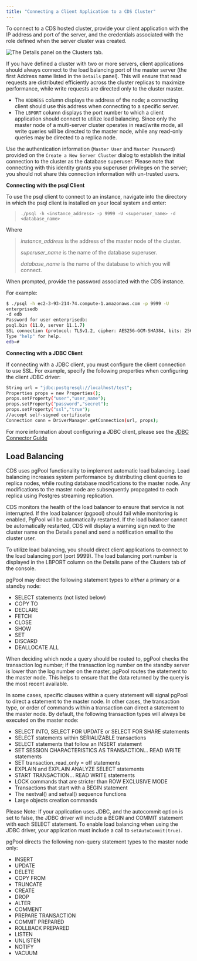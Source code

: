 ```yaml
---
title: "Connecting a Client Application to a CDS Cluster"
---
```


<div id="cds_connecting_application" class="registered_link"></div>


To connect to a CDS hosted cluster, provide your client application with the IP address and port of the server, and the credentials associated with the role defined when the server cluster was created.

![The Details panel on the Clusters tab.](images/cds_details_tab.png)

If you have defined a cluster with two or more servers, client applications should always connect to the load balancing port of the master server (the first Address name listed in the `Details` panel). This will ensure that read requests are distributed efficiently across the cluster replicas to maximize performance, while write requests are directed only to the cluster master.

  - The `ADDRESS` column displays the address of the node; a connecting client should use this address when connecting to a specific server.
  - The `LBPORT` column displays the port number to which a client application should connect to utilize load balancing. Since only the master node of a multi-server cluster operates in read/write mode, all write queries will be directed to the master node, while any read-only queries may be directed to a replica node.

Use the authentication information (`Master User` and `Master Password`) provided on the `Create a New Server Cluster` dialog to establish the initial connection to the cluster as the database superuser. Please note that connecting with this identity grants you superuser privileges on the server; you should not share this connection information with un-trusted users.

**Connecting with the psql Client**

To use the psql client to connect to an instance, navigate into the directory in which the psql client is installed on your local system and enter:

> `./psql -h <instance_address> -p 9999 -U <superuser_name> -d <database_name>`

Where

> *instance_address* is the address of the master node of the cluster.
> 
> *superuser_name* is the name of the database superuser.
> 
> *database_name* is the name of the database to which you will connect.

When prompted, provide the password associated with the CDS instance.

For example:

``` bash
$ ./psql -h ec2-3-93-214-74.compute-1.amazonaws.com -p 9999 -U
enterprisedb
-d edb
Password for user enterprisedb:
psql.bin (11.0, server 11.1.7)
SSL connection (protocol: TLSv1.2, cipher: AES256-GCM-SHA384, bits: 256, compression: off)
Type "help" for help.
edb=#
```

**Connecting with a JDBC Client**

If connecting with a JDBC client, you must configure the client connection to use SSL. For example, specify the following properties when configuring the client JDBC driver:

``` bash
String url = "jdbc:postgresql://localhost/test";
Properties props = new Properties();
props.setProperty("user","user_name");
props.setProperty("password","secret");
props.setProperty("ssl","true");
//accept self-signed certificate
Connection conn = DriverManager.getConnection(url, props);
```

For more information about configuring a JDBC client, please see the [JDBC Connector Guide](https://www.enterprisedb.com/docs/en/11.0.2/JDBC_Guide_11.0.2/EDB_Postgres_Advanced_Server_JDBC_Connector_Guide.1.01.html)

## Load Balancing

CDS uses pgPool functionality to implement automatic load balancing. Load balancing increases system performance by distributing client queries to replica nodes, while routing database modifications to the master node. Any modifications to the master node are subsequently propagated to each replica using Postgres streaming replication.

CDS monitors the health of the load balancer to ensure that service is not interrupted. If the load balancer (pgpool) should fail while monitoring is enabled, PgPool will be automatically restarted. If the load balancer cannot be automatically restarted, CDS will display a warning sign next to the cluster name on the Details panel and send a notification email to the cluster user.

To utilize load balancing, you should direct client applications to connect to the load balancing port (port 9999). The load balancing port number is displayed in the LBPORT column on the Details pane of the Clusters tab of the console.

pgPool may direct the following statement types to *either* a primary or a standby node:

  - SELECT statements (not listed below)
  - COPY TO
  - DECLARE
  - FETCH
  - CLOSE
  - SHOW
  - SET
  - DISCARD
  - DEALLOCATE ALL

When deciding which node a query should be routed to, pgPool checks the transaction log number; if the transaction log number on the standby server is lower than the log number on the master, pgPool routes the statement to the master node. This helps to ensure that the data returned by the query is the most recent available.

In some cases, specific clauses within a query statement will signal pgPool to direct a statement to the master node. In other cases, the transaction type, or order of commands within a transaction can direct a statement to the master node. By default, the following transaction types will always be executed on the master node:

  - SELECT INTO, SELECT FOR UPDATE or SELECT FOR SHARE statements
  - SELECT statements within SERIALIZABLE transactions
  - SELECT statements that follow an INSERT statement
  - SET SESSION CHARACTERISTICS AS TRANSACTION… READ WRITE statements
  - SET transaction_read_only = off statements
  - EXPLAIN and EXPLAIN ANALYZE SELECT statements
  - START TRANSACTION… READ WRITE statements
  - LOCK commands that are stricter than ROW EXCLUSIVE MODE
  - Transactions that start with a BEGIN statement
  - The nextval() and setval() sequence functions
  - Large objects creation commands

Please Note: If your application uses JDBC, and the autocommit option is set to false, the JDBC driver will include a BEGIN and COMMIT statement with each SELECT statement. To enable load balancing when using the JDBC driver, your application must include a call to `setAutoCommit(true)`.

pgPool directs the following non-query statement types to the master node only:

  - INSERT
  - UPDATE
  - DELETE
  - COPY FROM
  - TRUNCATE
  - CREATE
  - DROP
  - ALTER
  - COMMENT
  - PREPARE TRANSACTION
  - COMMIT PREPARED
  - ROLLBACK PREPARED
  - LISTEN
  - UNLISTEN
  - NOTIFY
  - VACUUM
